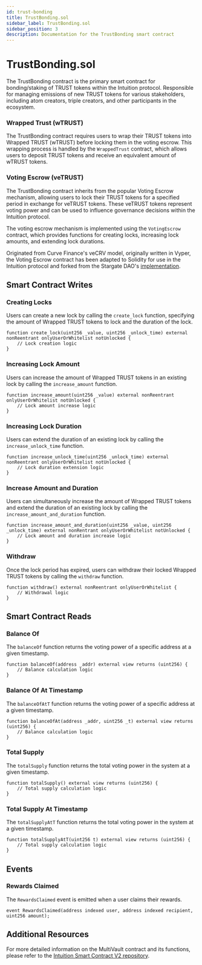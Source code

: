 ```yaml
---
id: trust-bonding
title: TrustBonding.sol
sidebar_label: TrustBonding.sol
sidebar_position: 3
description: Documentation for the TrustBonding smart contract
---
```


# TrustBonding.sol

The TrustBonding contract is the primary smart contract for bonding/staking of TRUST tokens within the Intuition protocol. Responsible for managing emissions of new TRUST tokens for various stakeholders, including atom creators, triple creators, and other participants in the ecosystem.

### Wrapped Trust (wTRUST)
The TrustBonding contract requires users to wrap their TRUST tokens into Wrapped TRUST (wTRUST) before locking them in the voting escrow. This wrapping process is handled by the `WrappedTrust` contract, which allows users to deposit TRUST tokens and receive an equivalent amount of wTRUST tokens.


### Voting Escrow (veTRUST)
The TrustBonding contract inherits from the popular Voting Escrow mechanism, allowing users to lock their TRUST tokens for a specified period in exchange for veTRUST tokens. These veTRUST tokens represent voting power and can be used to influence governance decisions within the Intuition protocol.

The voting escrow mechanism is implemented using the `VotingEscrow` contract, which provides functions for creating locks, increasing lock amounts, and extending lock durations.

Originated from Curve Finance's veCRV model, originally written in Vyper, the Voting Escrow contract has been adapted to Solidity for use in the Intuition protocol and forked from the Stargate DAO's [implementation](https://github.com/stargate-protocol/stargate-dao/blob/main/contracts/VotingEscrow.sol).

## Smart Contract Writes

### Creating Locks
Users can create a new lock by calling the `create_lock` function, specifying the amount of Wrapped TRUST tokens to lock and the duration of the lock.

```solidity
function create_lock(uint256 _value, uint256 _unlock_time) external nonReentrant onlyUserOrWhitelist notUnlocked {
    // Lock creation logic
}
```

### Increasing Lock Amount
Users can increase the amount of Wrapped TRUST tokens in an existing lock by calling the `increase_amount` function.

```solidity
function increase_amount(uint256 _value) external nonReentrant onlyUserOrWhitelist notUnlocked {
    // Lock amount increase logic
}
```

### Increasing Lock Duration
Users can extend the duration of an existing lock by calling the `increase_unlock_time` function.

```solidity
function increase_unlock_time(uint256 _unlock_time) external nonReentrant onlyUserOrWhitelist notUnlocked {
    // Lock duration extension logic
}
```

### Increase Amount and Duration
Users can simultaneously increase the amount of Wrapped TRUST tokens and extend the duration of an existing lock by calling the `increase_amount_and_duration` function.

```solidity
function increase_amount_and_duration(uint256 _value, uint256 _unlock_time) external nonRentrant onlyUserOrWhitelist notUnlocked {
    // Lock amount and duration increase logic
}
```

### Withdraw
Once the lock period has expired, users can withdraw their locked Wrapped TRUST tokens by calling the `withdraw` function.

```solidity
function withdraw() external nonReentrant onlyUserOrWhitelist {
    // Withdrawal logic
}
```

## Smart Contract Reads

### Balance Of
The `balanceOf` function returns the voting power of a specific address at a given timestamp.

```solidity
function balanceOf(address _addr) external view returns (uint256) {
    // Balance calculation logic
}
```

### Balance Of At Timestamp
The `balanceOfAtT` function returns the voting power of a specific address at a given timestamp.

```solidity
function balanceOfAt(address _addr, uint256 _t) external view returns (uint256) {
    // Balance calculation logic
}
```

### Total Supply
The `totalSupply` function returns the total voting power in the system at a given timestamp.

```solidity
function totalSupply() external view returns (uint256) {
    // Total supply calculation logic
}
```

### Total Supply At Timestamp
The `totalSupplyAtT` function returns the total voting power in the system at a given timestamp.

```solidity
function totalSupplyAtT(uint256 t) external view returns (uint256) {
    // Total supply calculation logic
}
```

## Events

### Rewards Claimed
The `RewardsClaimed` event is emitted when a user claims their rewards.

```solidity
event RewardsClaimed(address indexed user, address indexed recipient, uint256 amount);
``` 

## Additional Resources

For more detailed information on the MultiVault contract and its functions, please refer to the [Intuition Smart Contract V2 repository](https://github.com/0xIntuition/intuition-contracts-v2).